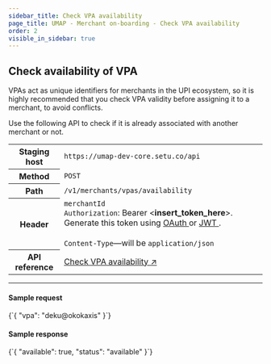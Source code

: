 ```yaml
---
sidebar_title: Check VPA availability
page_title: UMAP - Merchant on-boarding - Check VPA availability
order: 2
visible_in_sidebar: true
---
```


## Check availability of VPA 
VPAs act as unique identifiers for merchants in the UPI ecosystem, so it is highly recommended that you check VPA validity before assigning it to a merchant, to avoid conflicts. 

Use the following API to check if it is already associated with another merchant or not.

<table>
    <tbody>
        <tr>
            <th>Staging host</th>
            <td>
                <code>https://umap-dev-core.setu.co/api</code>
            </td>
        </tr>
        <tr>
            <th>Method</th>
            <td>
                <code>POST</code>
            </td>
        </tr>
        <tr>
            <th>Path</th>
            <td>
                <code>/v1/merchants/vpas/availability</code>
            </td>
        </tr>
        <tr>
            <th>Header</th>
            <td>
                <code>merchantId</code><br/>
                <code>Authorization</code>: Bearer &lt;<b>insert_token_here</b>&gt;.
                Generate this token using <a
                    href="/payments/upi-deeplinks/resources/oauth"
                    target="_blank">
                    OAuth
                </a> or <a
                    href="/payments/upi-deeplinks/resources/jwt"
                    target="_blank">
                    JWT
                </a>.<br />
                <br />
                <code>Content-Type</code>—will be <code>application/json</code>
            </td>
        </tr>
        <tr>
            <th>API reference</th>
            <td>
                <a href="/payments/umap/api-reference#/category~vpa/operation~vpa#checkAvailability"target="_blank">
                    Check VPA availability ↗
                </a>
            </td>
        </tr>
    </tbody>
</table>

<hr class="primary" />

#### Sample request

<CodeBlockWithCopy language="json">
    {`{
    "vpa": "deku@okokaxis"
}`}
</CodeBlockWithCopy>

#### Sample response

<CodeBlockWithCopy language="json">
    {`{
  "available": true,
  "status": "available"
}`}
</CodeBlockWithCopy>

<WasPageHelpful />